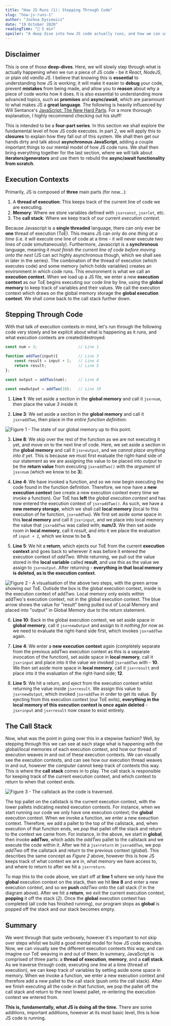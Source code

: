```yaml
---
title: "How JS Runs (1): Stepping Through Code"
slug: "how-js-runs-1"
author: "Joshua Dysiewicz"
date: "19 October 2020"
readingTime: "📖 5 min"
spoiler: "A deep dive into how JS code actually runs, and how we can use this mental model to help explain all the cool stuff in JS."
---
```


## Disclaimer
This is one of those **deep-dives**. Here, we will slowly step through what is actually happening when we run a piece of JS code - be it *React*, *NodeJS*, or plain old *vanilla JS*. I believe that knowing this is **essential** to understanding how JS is working; it will make it easier to **debug** your code, prevent **mistakes** from being made, and allow you to **reason** about why a piece of code works how it does. It is also essential to understanding more advanced topics, such as **promises** and **async/await**, which are paramount to what makes JS a **great language**. The following is heavily influenced by Will Sentance's [JavaScript: The New Hard Parts](https://frontendmasters.com/courses/javascript-new-hard-parts/). For a more thorough explanation, I highly recommend checking out his stuff!

This is intended to be a **four-part series**. In this section we shall explore the fundamental level of how JS code executes. In part 2, we will apply this to **closures** to explain how they fall out of this system. We shall then get our hands dirty and talk about **asynchronous JavaScript**, adding a couple important things to our mental model of how JS code runs. We shall then bring everything together for the last section, where we will talk about **iterators/generators** and use them to rebuild the **async/await functionality from scratch**.

## Execution Contexts
Primarily, JS is composed of **three** main parts (for now...):

1. A **thread of execution**: This keeps track of the current line of code we are executing.
2. **Memory**: Where we store variables defined with `jsx÷const`, `jsx÷let`, etc.
3. The **call stack**: Where we keep track of our current *execution context*.

Because Javascript is a **single threaded** language, there can only ever be **one** thread of execution (ToE). This means JS can only do *one thing at a time* (i.e. it will execute one line of code at a time - it will never execute two lines of code simultaneously). Furthermore, Javascript is a **synchronous** language, meaning *it must finish the current line of code before moving onto the next* (JS can act highly asynchronous though, which we shall see in later in the series). The combination of the thread of execution (which executes code) and some memory (which holds variables) creates an environment in which code runs. This environment is what we call an **execution context**. When we load up a JS file, we enter a new **execution context** as our ToE begins executing our code line by line, using the **global memory** to keep track of variables and their values. We call the execution context which draws on the global memory storage the **global execution context**. We shall come back to the call stack further down.

## Stepping Through Code

With that talk of execution contexts in mind, let's run through the following code very slowly and be explicit about what is happening as it runs, and what execution contexts are created/destroyed.

```javascript
const num = 3;                  // Line 1

function addTwo(input){         // Line 3
    const result = input + 2;   // Line 4
    return result;              // Line 5
};

const output = addTwo(num);     // Line 8

const newOutput = addTwo(10);   // Line 10
```

1. **Line 1**: We set aside a section in the **global memory** and call it `jsx÷num`, then place the value *3* inside it.

2. **Line 3**: We set aside a section in the **global memory** and call it `jsx÷addTwo`, then place in the *entire function definition*.

![Figure 1 - The state of our global memory up to this point.](./global-memory-1-actual.PNG)

3. **Line 8**: We skip over the rest of the function as we are not executing it yet, and move on to the next line of code. Here, we set aside a section in the **global memory** and call it `jsx÷output`, and we *cannot place anything into it yet*. This is because we must first evaluate the right-hand side of our statement as we are assigning the value to be placed into *output* to be the **return value** from executing `jsx÷addTwo()` with the *argument* of `jsx÷num` (which we know to be **3**).

4. **Line 4**: We have invoked a function, and so we now begin executing the code found in the function definition. Therefore, we now have a **new execution context** (we create a new execution context every time we invoke a function). Our ToE has **left** the *global execution context* and has now entered the execution context of `jsx÷addTwo()`. As such, we have a **new memory storage**, which we shall call **local memory** (local to this execution of he function, `jsx÷addTwo`). We first set aside some space in this **local memory** and call it `jsx÷input`, and we place into local memory the value that `jsx÷addTwo` was called with; **num/3**. We then set aside room in **local memory**, call it *result*, and into it we place the evaluation of `input + 2`, which we know to be **5**.

5. **Line 5**: We hit a **return**, which ejects our ToE from the current **execution context** and goes back to wherever it was before it entered the execution context of *addTwo*. While returning, we pull out the value stored in the **local variable** called **result**, and use this as the value we assign to `jsx÷output`. After returning - **everything in that local memory is deleted, as is the execution context**. 

![Figure 2 - A visualisation of the above two steps, with the green arrow showing our ToE. Outisde the box is the global execution context, inside is the execution context of addTwo. Local memory only exists within addTwo's execution context, not in the global execution context. The blue arrow shows the value for "result" being pulled out of Local Memory and placed into "output" in Global Memory due to the return statement.](./execution-context-1-actual.PNG)

6. **Line 10**: Back in the global execution context, we set aside space in **global memory**, call it `jsx÷newOutput` and assign to it *nothing for now* as we need to evaluate the right-hand side first, which invokes `jsx÷addTwo` again.

7. **Line 4**: We enter a **new execution context** again (completely separate from the previous addTwo execution context as this is a separate invocation of the function), set aside space in **local memory**, call it `jsx÷input` and place into it the value we invoked `jsx÷addTwo` with - **10**. We then set aside more space in **local memory**, call it `jsx÷result` and place into it the evaluation of the right-hand side; **12**.

8. **Line 5**: We hit a return, and eject from the execution context whilst returning the value inside `jsx÷result`. We assign this value to `jsx÷newOutput`, which invoked `jsx÷addTwo` in order to get its value. By ejecting from this execution context (our ToE exits), **everything in the local memory of this execution context is once again deleted** - `jsx÷input` and `jsx÷result` now cease to exist entirely.

## The Call Stack

Now, what was the point in going over this in a stepwise fashion? Well, by stepping through this we can see at each stage what is happening with the global/local memories of each execution context, and how our thread of execution weaves in and out of these execution contexts. *We* can visually see the execution contexts, and can see how our execution thread weaves in and out, however the *computer* cannot keep track of contexts this way. This is where the **call stack** comes in to play. The call stack is responsible for keeping track of the current execution context, and which context to return to when that context ends.

![Figure 3 - The callstack as the code is traversed.](./callstack2.png)

The top pallet on the callstack is the current execution context, with the lower pallets indicating nested execution contexts. For instance, when we start running our code we only have one execution context; the **global** execution context. When we invoke a function, we enter a new exeuction context. Therefore, we add a pallet to the top of the callstack, and, when execution of that function ends, we *pop* that pallet off the stack and return to the context we came from. For instance, in the above, we start in **global**, then invoke **addTwo**, which adds the *addTwo* pallet to the callstack and we execute the code within it. After we hit a `jsx÷return` in `jsx÷addTwo`, we pop *addTwo* off the callstack and return to the previous context (*global*). This describes the same concept as *Figure 2* above, however this is how JS keeps track of what context we are in, what memory we have access to, and where to return to after we hit a `jsx÷return`.

To map this to the code above, we start off at **line 1** where we only have the **global** execution context on the stack, then we hit **line 8** and enter a new execution context, and so we **push** *addTwo* onto the call stack (*1* in the diagram above). After we hit a **return**, we exit the current execution context, **popping** it off the stack (*2*). Once the **global** execution context has completed (all code has finished running), our program stops as **global** is popped off the stack and our stack becomes empty.

## Summary

We went through that quite verbosely, however it's important to not skip over steps whilst we build a good mental model for how JS code executes. Now, we can visually see the different execution contexts this way, and can imagine our ToE weaving in and out of them. In summary, JavaScript is comprised of three parts: a **thread of execution**, **memory**, and a **call stack**. As we traverse through code, executing one line at a time (thread of execution), we can keep track of variables by setting aside some space in memory. When we invoke a function, we enter a new execution context and therefore add a new pallet to the call stack (push onto the call stack). After we finish executing all the code in that function, we pop the pallet off the call stack and return to the next lowest pallet, re-entering the execution context we entered from. 

**This is, fundamentally, what JS is doing all the time.** There are some additions, important additions, however at its most basic level, this is how JS code is running.
